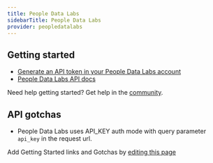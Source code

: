 ```yaml
---
title: People Data Labs
sidebarTitle: People Data Labs
provider: peopledatalabs
---
```



<Overview />
<PreBuiltTooling provider={providers[pageMetadata.provider]} />



## Getting started

-   [Generate an API token in your People Data Labs account](https://dashboard.peopledatalabs.com/)
-   [People Data Labs API docs](https://docs.peopledatalabs.com/docs/introduction)

<Tip>Need help getting started? Get help in the [community](https://nango.dev/slack).</Tip>

## API gotchas

- People Data Labs uses API_KEY auth mode with query parameter `api_key` in the request url.

<Note>Add Getting Started links and Gotchas by [editing this page](https://github.com/nangohq/nango/tree/master/docs-v2/integrations/all/peopledatalabs.mdx)</Note>
